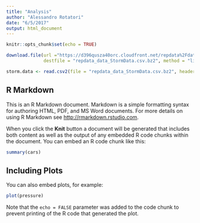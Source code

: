 ```yaml
---
title: "Analysis"
author: "Alessandro Rotatori"
date: "6/5/2017"
output: html_document
---
```


```r
knitr::opts_chunk$set(echo = TRUE)
```

```r
download.file(url ="https://d396qusza40orc.cloudfront.net/repdata%2Fdata%2FStormData.csv.bz2",
              destfile = "repdata_data_StormData.csv.bz2", method = "libcurl")

storm.data <- read.csv2(file = "repdata_data_StormData.csv.bz2", header = TRUE, sep = ",")
```
## R Markdown

This is an R Markdown document. Markdown is a simple formatting syntax for authoring HTML, PDF, and MS Word documents. For more details on using R Markdown see <http://rmarkdown.rstudio.com>.

When you click the **Knit** button a document will be generated that includes both content as well as the output of any embedded R code chunks within the document. You can embed an R code chunk like this:

```r
summary(cars)
```

## Including Plots

You can also embed plots, for example:

```r
plot(pressure)
```

Note that the `echo = FALSE` parameter was added to the code chunk to prevent printing of the R code that generated the plot.
